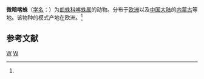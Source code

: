{{Speciesbox
| taxon = Kaestneria pullata
| binomial_authority = (Cambridge, 1863)<ref name='id13261'>{{cite web| url =http://www.bioinfo.cn/db05/BjdwSpecies.php?action=view&id=13261| title =微暗喀蛛| work =《中国动物物种编目数据库》| publisher =中国科学院微生物研究所| author =中国科学院动物研究所| accessdate =2009-04-28| deadurl =yes| archiveurl =https://web.archive.org/web/20160305051213/http://www.bioinfo.cn/db05/BjdwSpecies.php?action=view&id=13261| archivedate =2016-03-05}}</ref>
}}

'''微暗喀蛛'''（[[学名|学名]]：{{lang|la|''Kaestneria pullata''}}）为[[皿蛛科|皿蛛科]][[喀蛛属|喀蛛属]]的动物。分布于[[欧洲|欧洲]]以及[[中国大陆|中国大陆]]的[[内蒙古|内蒙古]]等地。该物种的模式产地在欧洲。<ref name='id13261'/>

== 参考文献 ==
{{reflist}}

{{蜘蛛小作品}}

{{taxonbar}}
[[Category:_1863年描述的动物|W]]
[[Category:喀蛛属|W]]